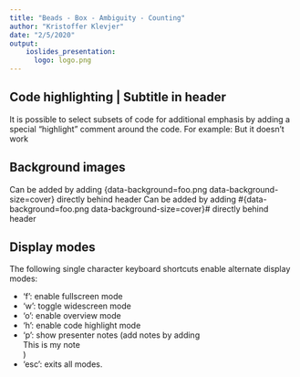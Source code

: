 ```yaml
---
title: "Beads - Box - Ambiguity - Counting"
author: "Kristoffer Klevjer"
date: "2/5/2020"
output: 
    ioslides_presentation:
      logo: logo.png
---
```


## Code highlighting | Subtitle in header
It is possible to select subsets of code for additional emphasis by adding a special “highlight” comment around the code. For example:
But it doesn't work


## Background images {data-background=logo.png data-background-size=cover}
Can be added by adding {data-background=foo.png data-background-size=cover} directly behind header
Can be added by adding #{data-background=foo.png data-background-size=cover}# directly behind header


## Display modes
The following single character keyboard shortcuts enable alternate display modes:

- 'f': enable fullscreen mode
- 'w': toggle widescreen mode
- 'o': enable overview mode
- 'h': enable code highlight mode
- 'p': show presenter notes (add notes by adding <div class="notes"> This is my note </div>)
- 'esc': exits all modes.
